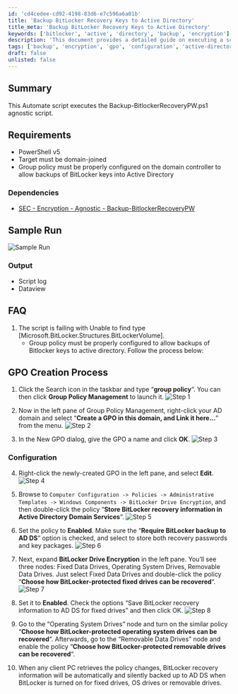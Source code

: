 ```yaml
---
id: 'cd4cedee-cd92-4198-83d6-e7c596a6a01b'
title: 'Backup BitLocker Recovery Keys to Active Directory'
title_meta: 'Backup BitLocker Recovery Keys to Active Directory'
keywords: ['bitlocker', 'active', 'directory', 'backup', 'encryption']
description: 'This document provides a detailed guide on executing a script to backup BitLocker recovery keys to Active Directory. It covers requirements, dependencies, sample runs, and a step-by-step GPO creation process to ensure proper configuration for successful backups.'
tags: ['backup', 'encryption', 'gpo', 'configuration', 'active-directory']
draft: false
unlisted: false
---
```

## Summary

This Automate script executes the Backup-BitlockerRecoveryPW.ps1 agnostic script.

## Requirements

- PowerShell v5
- Target must be domain-joined
- Group policy must be properly configured on the domain controller to allow backups of BitLocker keys into Active Directory 

### Dependencies

- [SEC - Encryption - Agnostic - Backup-BitlockerRecoveryPW](https://proval.itglue.com/DOC-5078775-10673018)

## Sample Run

![Sample Run](../../../static/img/Bitlocker-Recovery-Password---AD-Backup/image_1.png)

### Output

- Script log
- Dataview

## FAQ

1. The script is failing with  Unable to find type [Microsoft.BitLocker.Structures.BitLockerVolume].
   - Group policy must be properly configured to allow backups of Bitlocker keys to active directory. Follow the process below:

## GPO Creation Process

1. Click the Search icon in the taskbar and type “**group policy**“. You can then click **Group Policy Management** to launch it.
   ![Step 1](../../../static/img/Bitlocker-Recovery-Password---AD-Backup/image_2.png)

2. Now in the left pane of Group Policy Management, right-click your AD domain and select “**Create a GPO in this domain, and Link it here…**” from the menu.
   ![Step 2](../../../static/img/Bitlocker-Recovery-Password---AD-Backup/image_3.png)

3. In the New GPO dialog, give the GPO a name and click **OK**.
   ![Step 3](../../../static/img/Bitlocker-Recovery-Password---AD-Backup/image_4.png)

### Configuration

4. Right-click the newly-created GPO in the left pane, and select **Edit**.
   ![Step 4](../../../static/img/Bitlocker-Recovery-Password---AD-Backup/image_5.png)

5. Browse to `Computer Configuration -> Policies -> Administrative Templates -> Windows Components -> BitLocker Drive Encryption`, and then double-click the policy “**Store BitLocker recovery information in Active Directory Domain Services**“.
   ![Step 5](../../../static/img/Bitlocker-Recovery-Password---AD-Backup/image_6.png)

6. Set the policy to **Enabled**. Make sure the “**Require BitLocker backup to AD DS**” option is checked, and select to store both recovery passwords and key packages.
   ![Step 6](../../../static/img/Bitlocker-Recovery-Password---AD-Backup/image_7.png)

7. Next, expand **BitLocker Drive Encryption** in the left pane. You’ll see three nodes: Fixed Data Drives, Operating System Drives, Removable Data Drives. Just select Fixed Data Drives and double-click the policy “**Choose how BitLocker-protected fixed drives can be recovered**“.
   ![Step 7](../../../static/img/Bitlocker-Recovery-Password---AD-Backup/image_8.png)

8. Set it to **Enabled**. Check the options “Save BitLocker recovery information to AD DS for fixed drives” and then click OK.
   ![Step 8](../../../static/img/Bitlocker-Recovery-Password---AD-Backup/image_9.png)

9. Go to the “Operating System Drives” node and turn on the similar policy “**Choose how BitLocker-protected operating system drives can be recovered**“. Afterwards, go to the “Removable Data Drives” node and enable the policy “**Choose how BitLocker-protected removable drives can be recovered**“.

10. When any client PC retrieves the policy changes, BitLocker recovery information will be automatically and silently backed up to AD DS when BitLocker is turned on for fixed drives, OS drives or removable drives.












